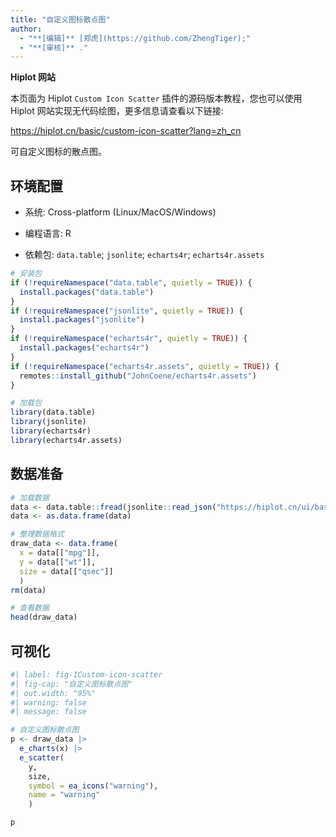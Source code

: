 ```yaml
---
title: "自定义图标散点图"
author:
  - "**[编辑]** [郑虎](https://github.com/ZhengTiger);"
  - "**[审核]** ."
---
```


::: callout-note
**Hiplot 网站**

本页面为 Hiplot `Custom Icon Scatter` 插件的源码版本教程，您也可以使用 Hiplot 网站实现无代码绘图，更多信息请查看以下链接:

<https://hiplot.cn/basic/custom-icon-scatter?lang=zh_cn>
:::

可自定义图标的散点图。

## 环境配置

-   系统: Cross-platform (Linux/MacOS/Windows)

-   编程语言: R

-   依赖包: `data.table`; `jsonlite`; `echarts4r`; `echarts4r.assets`

```r
# 安装包
if (!requireNamespace("data.table", quietly = TRUE)) {
  install.packages("data.table")
}
if (!requireNamespace("jsonlite", quietly = TRUE)) {
  install.packages("jsonlite")
}
if (!requireNamespace("echarts4r", quietly = TRUE)) {
  install.packages("echarts4r")
}
if (!requireNamespace("echarts4r.assets", quietly = TRUE)) {
  remotes::install_github("JohnCoene/echarts4r.assets")
}

# 加载包
library(data.table)
library(jsonlite)
library(echarts4r)
library(echarts4r.assets)
```

## 数据准备

```r
# 加载数据
data <- data.table::fread(jsonlite::read_json("https://hiplot.cn/ui/basic/custom-icon-scatter/data.json")$exampleData$textarea[[1]])
data <- as.data.frame(data)

# 整理数据格式
draw_data <- data.frame(
  x = data[["mpg"]],
  y = data[["wt"]],
  size = data[["qsec"]]
  )
rm(data)

# 查看数据
head(draw_data)
```

## 可视化

```r
#| label: fig-1Custom-icon-scatter
#| fig-cap: "自定义图标散点图"
#| out.width: "95%"
#| warning: false
#| message: false

# 自定义图标散点图
p <- draw_data |>
  e_charts(x) |>
  e_scatter(
    y,
    size,
    symbol = ea_icons("warning"),
    name = "warning"
    )

p
```


